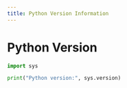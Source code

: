 ```yaml
---
title: Python Version Information
---
```


# Python Version

```python
import sys

print("Python version:", sys.version)
```
